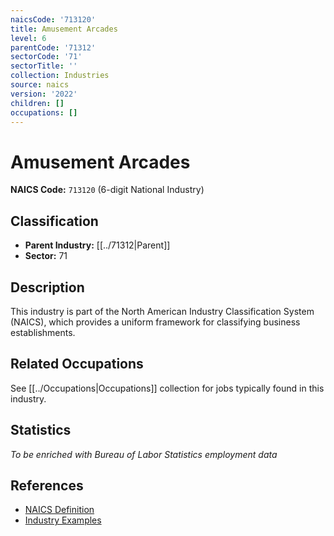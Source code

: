 ```yaml
---
naicsCode: '713120'
title: Amusement Arcades
level: 6
parentCode: '71312'
sectorCode: '71'
sectorTitle: ''
collection: Industries
source: naics
version: '2022'
children: []
occupations: []
---
```

# Amusement Arcades

**NAICS Code:** `713120` (6-digit National Industry)

## Classification

- **Parent Industry:** [[../71312|Parent]]
- **Sector:** 71

## Description

This industry is part of the North American Industry Classification System (NAICS), which provides a uniform framework for classifying business establishments.

## Related Occupations

See [[../Occupations|Occupations]] collection for jobs typically found in this industry.

## Statistics

*To be enriched with Bureau of Labor Statistics employment data*

## References

- [NAICS Definition](https://www.census.gov/naics/)
- [Industry Examples](https://www.census.gov/naics/2022NAICS/)
